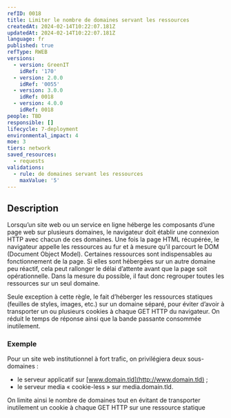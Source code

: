 ```yaml
---
refID: 0018
title: Limiter le nombre de domaines servant les ressources
createdAt: 2024-02-14T10:22:07.181Z
updatedAt: 2024-02-14T10:22:07.181Z
language: fr
published: true
refType: RWEB
versions:
  - version: GreenIT
    idRef: '170'
  - version: 2.0.0
    idRef: '0055'
  - version: 3.0.0
    idRef: 0018
  - version: 4.0.0
    idRef: 0018
people: TBD
responsible: []
lifecycle: 7-deployment
environmental_impact: 4
moe: 3
tiers: network
saved_resources:
  - requests
validations:
  - rule: de domaines servant les ressources
    maxValue: '5'
---
```


## Description

Lorsqu’un site web ou un service en ligne héberge les composants d’une page web sur plusieurs domaines,
le navigateur doit établir une connexion HTTP avec chacun de ces domaines. Une fois la page HTML récupérée,
le navigateur appelle les ressources au fur et à mesure qu’il parcourt le DOM (Document Object Model).
Certaines ressources sont indispensables au fonctionnement de la page. Si elles sont hébergées sur un autre domaine peu réactif,
cela peut rallonger le délai d’attente avant que la page soit opérationnelle. Dans la mesure du possible, il faut donc regrouper toutes les ressources sur un seul domaine.

Seule exception à cette règle, le fait d’héberger les ressources statiques (feuilles de styles, images, etc.) sur un domaine séparé,
pour éviter d’avoir à transporter un ou plusieurs cookies à chaque GET HTTP du navigateur. On réduit le temps de réponse ainsi que la bande passante consommée inutilement.

### Exemple

Pour un site web institutionnel à fort trafic, on privilégiera deux sous-domaines :

* le serveur applicatif sur [www.domain.tld](http://www.domain.tld) ;
* le serveur media « cookie-less » sur media.domain.tld.

On limite ainsi le nombre de domaines tout en évitant de transporter inutilement un cookie à chaque GET HTTP sur une ressource statique
